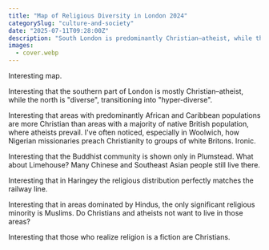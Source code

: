 ```yaml
---
title: "Map of Religious Diversity in London 2024"
categorySlug: "culture-and-society"
date: "2025-07-11T09:28:00Z"
description: "South London is predominantly Christian–atheist, while the north is more religiously diverse with distinct Muslim and Hindu communities."
images:
  - cover.webp
---
```


Interesting map.

Interesting that the southern part of London is mostly Christian–atheist, while the north is "diverse", transitioning into "hyper-diverse".

Interesting that areas with predominantly African and Caribbean populations are more Christian than areas with a majority of native British population, where atheists prevail. I've often noticed, especially in Woolwich, how Nigerian missionaries preach Christianity to groups of white Britons. Ironic.

Interesting that the Buddhist community is shown only in Plumstead. What about Limehouse? Many Chinese and Southeast Asian people still live there.

Interesting that in Haringey the religious distribution perfectly matches the railway line.

Interesting that in areas dominated by Hindus, the only significant religious minority is Muslims. Do Christians and atheists not want to live in those areas?

Interesting that those who realize religion is a fiction are Christians.
